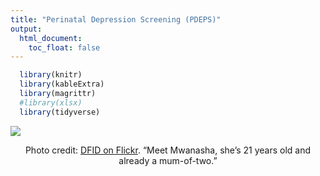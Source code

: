 ```yaml
---
title: "Perinatal Depression Screening (PDEPS)"
output:
  html_document:
    toc_float: false
---
```


```r
  library(knitr)
  library(kableExtra)
  library(magrittr)
  #library(xlsx)
  library(tidyverse)
```

![](img/mwanasha.jpg)

<center>
Photo credit: [DFID on Flickr](https://flic.kr/p/crEcdE). "Meet Mwanasha, she’s 21 years old and already a mum-of-two."
</center>

